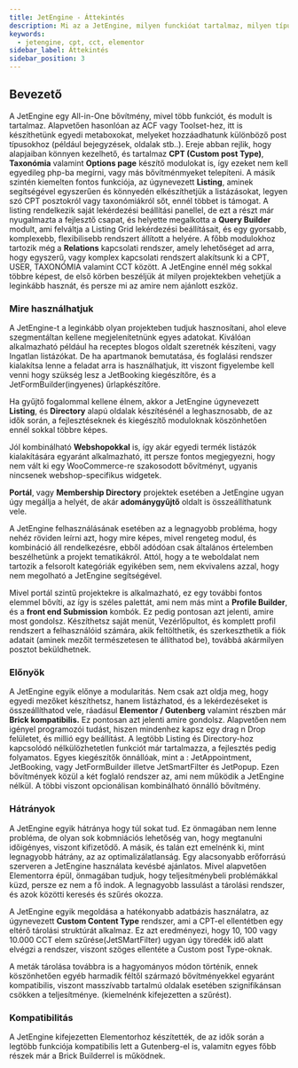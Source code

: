 ```yaml
---
title: JetEngine - Áttekintés
description: Mi az a JetEngine, milyen funckióat tartalmaz, milyen típusú oldalakat és rendszereket késízhetünk vele.
keywords:
  - jetengine, cpt, cct, elementor
sidebar_label: Áttekintés
sidebar_position: 3
---
```



## Bevezető

A JetEngine egy All-in-One bővítmény, mivel több funkciót, és modult is tartalmaz. Alapvetően hasonlóan az ACF vagy Toolset-hez, itt is készíthetünk egyedi metaboxokat, melyeket
hozzáadhatunk különböző post típusokhoz (például bejegyzések, oldalak stb..). Ereje abban rejlik, hogy alapjaiban könnyen kezelhető, és tartalmaz **CPT (Custom post Type)**, **Taxonómia**
valamint **Options page** készítő modulokat is, így ezeket nem kell egyedileg php-ba megírni, vagy más bővítménmyeket telepíteni. A másik szintén kiemelten fontos funkciója, az 
úgynevezett **Listing**, aminek segítségével egyszerűen és könnyedén elkészíthetjük a listázásokat, legyen szó CPT posztokról vagy taxonómiákról sőt, ennél többet is támogat. A 
listing rendelkezik saját lekérdezési beállítási panellel, de ezt a részt már nyugalmazta a fejlesztő csapat, és helyette megalkotta a **Query Builder** modult, ami felváltja
a Listing Grid lekérdezési beállításait, és egy gyorsabb, komplexebb, flexibilisebb rendszert állított a helyére. A főbb modulokhoz tartozik még a **Relations** kapcsolati rendszer, 
amely lehetőséget ad arra, hogy egyszerű, vagy komplex kapcsolati rendszert alakítsunk ki a CPT, USER, TAXONÓMIA valamint CCT között. A JetEngine ennél 
még sokkal többre képest, de első körben beszéljük át milyen projektekben vehetjük a leginkább hasznát, és persze mi az amire nem ajánlott eszköz. 


### Mire használhatjuk
A JetEngine-t a leginkább olyan projekteben tudjuk hasznosítani, ahol eleve szegmentáltan kellene megjelenítetnünk egyes adatokat. Kiválóan alkalmazható például ha receptes blogos
oldalt szeretnék készíteni, vagy Ingatlan listázókat. De ha apartmanok bemutatása, és foglalási rendszer kialakítsa lenne a feladat arra is használhatjuk, 
itt viszont figyelembe kell venni hogy szükség lesz a JetBooking kiegészítőre, és a JetFormBuilder(ingyenes) űrlapkészítőre. 

Ha gyűjtő fogalommal kellene élnem, akkor a JetEngine úgynevezett **Listing**, és **Directory** alapú oldalak készítésénél a leghasznosabb, de az idők során, a fejlesztéseknek és kiegészítő
moduloknak köszönhetően ennél sokkal többre képes. 

Jól kombinálható **Webshopokkal** is, így akár egyedi termék listázók kialakítására egyaránt alkalmazható, itt persze fontos megjegyezni, hogy nem vált ki egy WooCommerce-re szakosodott
bővítményt, ugyanis nincsenek webshop-specifikus widgetek. 

**Portál**, vagy **Membership Directory** projektek esetében a JetEngine ugyan úgy megállja a helyét, de akár **adománygyűjtő** oldalt is összeállíthatunk vele. 

A JetEngine felhasználásának esetében az a legnagyobb probléma, hogy nehéz röviden leírni azt, hogy mire képes, mivel rengeteg modul, és kombináció áll rendelkezésre, 
ebből adódóan csak általános értelemben beszélhetünk a projekt tematikákról. Attól, hogy a te weboldalat nem tartozik a felsorolt kategóriák egyikében sem, nem ekvivalens
azzal, hogy nem megolható a JetEngine segítségével. 

Mivel portál szintű projektekre is alkalmazható, ez egy további fontos elemmel bővíti, az így is széles palettát, ami nem más
mint a **Profile Builder**, és a **front end Submission** kombók. Ez pedig pontosan azt jelenti, amire most gondolsz. Készíthetsz saját menüt, Vezérlőpultot, és komplett profil rendszert
a felhasználóid számára, akik feltölthetik, és szerkeszthetik a fiók adatait (aminek mezőit természetesen te állíthatod be), továbbá akármilyen posztot beküldhetnek.


### Előnyök
A JetEngine egyik előnye a modularitás. Nem csak azt oldja meg, hogy egyedi mezőket készíthetsz, hanem listázhatod, és a lekérdezéseket is összeállíthatod vele, ráadásul **Elementor / Gutenberg**
valamint részben már **Brick kompatibilis.** Ez pontosan azt jelenti amire gondolsz. Alapvetően nem igényel programozói tudást, hiszen mindenhez kapsz egy drag n Drop felületet, és millió egy
beállítást. A legtöbb Listing és Directory-hoz kapcsolódó nélkülözhetetlen funkciót már tartalmazza, a fejlesztés pedig folyamatos. Egyes kiegészítők önnállóak, mint a :
JetAppointment, JetBooking, vagy JetFormBuilder illetve JetSmartFilter és JetPopup. Ezen bővítmények közül a két foglaló rendszer az, ami nem működik a JetEngine nélkül. A többi viszont
opcionálisan kombinálható önnálló bővítmény.


### Hátrányok
A JetEngine egyik hátránya hogy túl sokat tud. Ez önmagában nem lenne probléma, de olyan sok kobmniációs lehetőség van, hogy megtanulni időigényes, viszont kifizetődő.
A másik, és talán ezt emelnénk ki, mint legnagyobb hátrány, az az optimalizálatlanság. Egy alacsonyabb erőforrású szerveren a JetEngine használata kevésbé ajánlatos. Mivel alapvetően 
Elementorra épül, önmagában tudjuk, hogy teljesítménybeli problémákkal küzd, persze ez nem a fő indok. A legnagyobb lassulást a tárolási rendszer, és azok közötti keresés és szűrés okozza.

A JetEngine egyik megoldása a hatékonyabb adatbázis használatra, az úgynevezett **Custom Content Type** rendszer, ami a CPT-el ellentétben egy eltérő tárolási struktúrát alkalmaz.
Ez azt eredményezi, hogy 10, 100 vagy 10.000 CCT elem szűrése(JetSMartFilter) ugyan úgy töredék idő alatt elvégzi a rendszer, viszont szöges ellentéte a Custom post Type-oknak.

A meták tárolása továbbra is a hagyományos módon történik, ennek köszönhetően egyéb harmadik féltől származó bővítményekkel egyaránt kompatibilis, viszont masszívabb tartalmú oldalak esetében 
szignifikánsan csökken a teljesítménye. (kiemelnénk kifejezetten a szűrést).





### Kompatibilitás
A JetEngine kifejezetten Elementorhoz készítették, de az idők során a legtöbb funkciója kompatibilis lett a Gutenberg-el is, valamitn egyes főbb részek már a Brick Builderrel
is működnek.